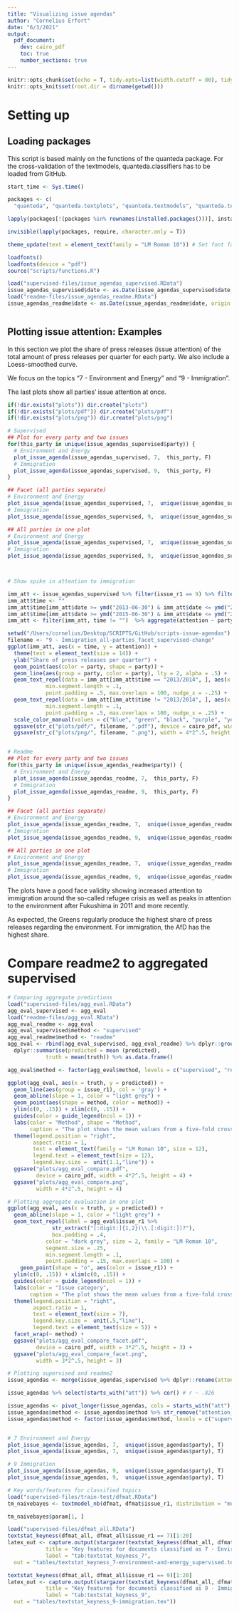 ```yaml
---
title: "Visualizing issue agendas"
author: "Cornelius Erfort"
date: "6/3/2021"
output: 
  pdf_document:
    dev: cairo_pdf
    toc: true
    number_sections: true
---
```


```r
knitr::opts_chunk$set(echo = T, tidy.opts=list(width.cutoff = 80), tidy = T, python.reticulate = F)
knitr::opts_knit$set(root.dir = dirname(getwd()))

```

# Setting up

## Loading packages

This script is based mainly on the functions of the quanteda package. For the cross-validation of the textmodels, quanteda.classifiers has to be loaded from GitHub.

```r
start_time <- Sys.time()

packages <- c(
  "quanteda", "quanteda.textplots", "quanteda.textmodels", "quanteda.textstats", "dplyr", "tm", "rmarkdown", "plyr", "readr", "ggplot2", "stringr", "formatR", "readstata13", "lubridate", "glmnet", "kableExtra", "stargazer", "tidyr", "extrafont", "ggrepel")

lapply(packages[!(packages %in% rownames(installed.packages()))], install.packages)

invisible(lapply(packages, require, character.only = T))

theme_update(text = element_text(family = "LM Roman 10")) # Set font family for ggplot

loadfonts()
loadfonts(device = "pdf")
source("scripts/functions.R")

```



```r

load("supervised-files/issue_agendas_supervised.RData")
issue_agendas_supervised$date <- as.Date(issue_agendas_supervised$date, origin = "1970-01-01")
load("readme-files/issue_agendas_readme.RData")
issue_agendas_readme$date <- as.Date(issue_agendas_readme$date, origin = "1970-01-01")



```



## Plotting issue attention: Examples

In this section we plot the share of press releases (issue attention) of the total amount of press releases per quarter for each party. We also include a Loess-smoothed curve.

We focus on the topics "7 - Environment and Energy" and "9 - Immigration".

The last plots show all parties' issue attention at once.

```r

if(!dir.exists("plots")) dir.create("plots")
if(!dir.exists("plots/pdf")) dir.create("plots/pdf")
if(!dir.exists("plots/png")) dir.create("plots/png")

# Supervised
## Plot for every party and two issues
for(this_party in unique(issue_agendas_supervised$party)) {
  # Environment and Energy
  plot_issue_agenda(issue_agendas_supervised, 7,  this_party, F) 
  # Immigration
  plot_issue_agenda(issue_agendas_supervised, 9,  this_party, F) 
}

## Facet (all parties separate)
# Environment and Energy
plot_issue_agenda(issue_agendas_supervised, 7,  unique(issue_agendas_supervised$party), T) 
# Immigration
plot_issue_agenda(issue_agendas_supervised, 9,  unique(issue_agendas_supervised$party), T) 

## All parties in one plot
# Environment and Energy
plot_issue_agenda(issue_agendas_supervised, 7,  unique(issue_agendas_supervised$party), F) 
# Immigration
plot_issue_agenda(issue_agendas_supervised, 9,  unique(issue_agendas_supervised$party), F) 



# Show spike in attention to immigration

imm_att <- issue_agendas_supervised %>% filter(issue_r1 == 9) %>% filter()
imm_att$time <- ""
imm_att$time[imm_att$date >= ymd("2013-06-30") & imm_att$date <= ymd("2014-06-30")] <- "2013/2014" 
imm_att$time[imm_att$date >= ymd("2015-06-30") & imm_att$date <= ymd("2016-06-30")] <- "2015/2016" 
imm_att <- filter(imm_att, time != "")  %>% aggregate(attention ~ party + time, ., mean)

setwd("/Users/cornelius/Desktop/SCRIPTS/GitHub/scripts-issue-agendas")
filename <- "9 - Immigration_all-parties_facet_supervised-change"
ggplot(imm_att, aes(x = time, y = attention)) +
  theme(text = element_text(size = 14)) +
  ylab("Share of press releases per quarter") +
  geom_point(aes(color = party, shape = party)) +
  geom_line(aes(group = party, color = party), lty = 2, alpha = .5) +
  geom_text_repel(data = imm_att[imm_att$time == "2013/2014", ], aes(x = imm_att[imm_att$time == "2013/2014", "time"], y = imm_att[imm_att$time == "2013/2014", "attention"]), label = round(imm_att[imm_att$time == "2013/2014", "attention"], 2), hjust = "left", colour = "dark grey", family = "LM Roman 10", box.padding = .4, size = 4, segment.size = .25, 
            min.segment.length = .1,
            point.padding = .5, max.overlaps = 100, nudge_x = -.25) +
  geom_text_repel(data = imm_att[imm_att$time != "2013/2014", ], aes(x = imm_att[imm_att$time != "2013/2014", "time"], y = imm_att[imm_att$time != "2013/2014", "attention"]), label = round(imm_att[imm_att$time != "2013/2014", "attention"], 2), hjust = "right", colour = "dark grey", family = "LM Roman 10", box.padding = .4, size = 4, segment.size = .25, 
            min.segment.length = .1,
            point.padding = .5, max.overlaps = 100, nudge_x = .25) +
  scale_color_manual(values = c("blue", "green", "black", "purple", "yellow", "red")) +
  ggsave(str_c("plots/pdf/", filename, ".pdf"), device = cairo_pdf, width = 4*2^.5, height = 5) +
  ggsave(str_c("plots/png/", filename, ".png"), width = 4*2^.5, height = 5)


# Readme
## Plot for every party and two issues
for(this_party in unique(issue_agendas_readme$party)) {
  # Environment and Energy
  plot_issue_agenda(issue_agendas_readme, 7,  this_party, F) 
  # Immigration
  plot_issue_agenda(issue_agendas_readme, 9,  this_party, F) 
}

## Facet (all parties separate)
# Environment and Energy
plot_issue_agenda(issue_agendas_readme, 7,  unique(issue_agendas_readme$party), T) 
# Immigration
plot_issue_agenda(issue_agendas_readme, 9,  unique(issue_agendas_readme$party), T) 

## All parties in one plot
# Environment and Energy
plot_issue_agenda(issue_agendas_readme, 7,  unique(issue_agendas_readme$party), F) 
# Immigration
plot_issue_agenda(issue_agendas_readme, 9,  unique(issue_agendas_readme$party), F) 


```


The plots have a good face validity showing increased attention to immigration around the so-called refugee crisis as well as peaks in attention to the environment after Fukushima in 2011 and more recently.

As expected, the Greens regularly produce the highest share of press releases regarding the environment. For immigration, the AfD has the highest share.




# Compare readme2 to aggregated supervised

```r
# Comparing aggregate predictions
load("supervised-files/agg_eval.RData")
agg_eval_supervised <- agg_eval
load("readme-files/agg_eval.RData")
agg_eval_readme <- agg_eval
agg_eval_supervised$method <- "supervised"
agg_eval_readme$method <- "readme"
agg_eval <- rbind(agg_eval_supervised, agg_eval_readme) %>% dplyr::group_by(method, issue_r1) %>% 
  dplyr::summarise(predicted = mean (predicted),
            truth = mean(truth)) %>% as.data.frame()

agg_eval$method <- factor(agg_eval$method, levels = c("supervised", "readme"))

ggplot(agg_eval, aes(x = truth, y = predicted)) +
  geom_line(aes(group = issue_r1), col = 'gray') +
  geom_abline(slope = 1, color = "light grey") +
  geom_point(aes(shape = method, color = method)) +
  ylim(c(0, .15)) + xlim(c(0, .15)) +
  guides(color = guide_legend(ncol = 1)) +
  labs(color = "Method", shape = "Method",
       caption = "The plot shows the mean values from a five-fold cross-validation.") +
  theme(legend.position = "right", 
        aspect.ratio = 1, 
        text = element_text(family = "LM Roman 10", size = 12), 
        legend.text = element_text(size = 12),
        legend.key.size =  unit(1.1,"line")) +
  ggsave("plots/agg_eval_compare.pdf", 
         device = cairo_pdf, width = 4*2^.5, height = 4) +
  ggsave("plots/agg_eval_compare.png", 
         width = 4*2^.5, height = 4)

# Plotting aggregate evaluation in one plot
ggplot(agg_eval, aes(x = truth, y = predicted)) +
  geom_abline(slope = 1, color = "light grey") +
  geom_text_repel(label = agg_eval$issue_r1 %>%
              str_extract("[:digit:]{1,2}(\\.[:digit:])?"),
              box.padding = .4,
            color = "dark grey", size = 2, family = "LM Roman 10", 
            segment.size = .25, 
            min.segment.length = .1,
            point.padding = .15, max.overlaps = 100) +
    geom_point(shape = "o", aes(color = issue_r1)) +
  ylim(c(0, .15)) + xlim(c(0, .15)) +
  guides(color = guide_legend(ncol = 1)) +
  labs(color = "Issue category", 
       caption = "The plot shows the mean values from a five-fold cross-validation.") +
  theme(legend.position = "right",
        aspect.ratio = 1, 
        text = element_text(size = 7),
        legend.key.size =  unit(.5,"line"),
        legend.text = element_text(size = 5)) +
  facet_wrap(~ method) +
  ggsave("plots/agg_eval_compare_facet.pdf", 
         device = cairo_pdf, width = 3*2^.5, height = 3) +
  ggsave("plots/agg_eval_compare_facet.png",  
         width = 3*2^.5, height = 3)
```

```r
# Plotting supervised and readme2
issue_agendas <- merge(issue_agendas_supervised %>% dplyr::rename(attention_supervised = attention) %>% select(-c(issue_r1_descr)), issue_agendas_readme %>% dplyr::rename(attention_readme = attention), by = c("party", "issue_r1", "date"), all = T)

issue_agendas %>% select(starts_with("att")) %>% cor() # r ~ .826

issue_agendas <- pivot_longer(issue_agendas, cols = starts_with("att"), values_to = "attention", names_to = "method")
issue_agendas$method <- issue_agendas$method %>% str_remove("attention_")
issue_agendas$method <- factor(issue_agendas$method, levels = c("supervised", "readme"))


# 7 Environment and Energy
plot_issue_agenda(issue_agendas, 7,  unique(issue_agendas$party), T)
plot_issue_agenda(issue_agendas, 7,  unique(issue_agendas$party), T)

# 9 Immigration
plot_issue_agenda(issue_agendas, 9,  unique(issue_agendas$party), T)
plot_issue_agenda(issue_agendas, 9,  unique(issue_agendas$party), T)

```



```r
# Key words/features for classified topics
load("supervised-files/train-test/dfmat.RData")
tm_naivebayes <- textmodel_nb(dfmat, dfmat$issue_r1, distribution = "multinomial")

tm_naivebayes$param[1, ]

load("supervised-files/dfmat_all.RData")
textstat_keyness(dfmat_all, dfmat_all$issue_r1 == 7)[1:20]
latex_out <- capture.output(stargazer(textstat_keyness(dfmat_all, dfmat_all$issue_r1 == 7)[1:20] %>% as.data.frame(), summary = F,
            title = "Key features for documents classified as 7 - Environment and Energy", 
            label = "tab:textstat_keyness_7", 
  out = "tables/textstat_keyness_7-environment-and-energy_supervised.tex"))

textstat_keyness(dfmat_all, dfmat_all$issue_r1 == 9)[1:20]
latex_out <- capture.output(stargazer(textstat_keyness(dfmat_all, dfmat_all$issue_r1 == 9)[1:20] %>% as.data.frame(), summary = F,
            title = "Key features for documents classified as 9 - Immigration", 
            label = "tab:textstat_keyness_9", 
  out = "tables/textstat_keyness_9-immigration.tex"))


```